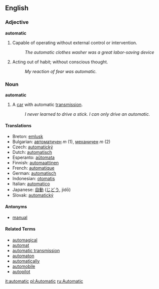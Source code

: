 ==English==

===Adjective===
'''automatic'''

# Capable of operating without external control or intervention.
#: ''The automatic clothes washer was a great labor-saving device''
# Acting out of habit; without conscious thought.
#: ''My reaction of fear was automatic.''

===Noun===
'''automatic'''

# A [[car]] with automatic [[transmission]].
#: ''I never learned to drive a stick.  I can only drive an automatic.''


====Translations====
*Breton: [[emlusk]]
*Bulgarian: [[автоматичен]] ''m'' (1), [[механичен]] ''m'' (2)
*Czech:  [[automatický]]
*Dutch: [[automatisch]]
*Esperanto: [[aŭtomata]]
*Finnish: [[automaattinen]]
*French: [[automatique]]
*German: [[automatisch]]
*Indonesian: [[otomatis]]
*Italian: [[automatico]]
*Japanese: [[自動]] ([[じどう]], jidō)
*Slovak: [[automatický]]

====Antonyms====
*[[manual]]

====Related Terms====
*[[automagical]]
*[[automat]]
*[[automatic transmission]]
*[[automaton]]
*[[automatically]]
*[[automobile]]
*[[autopilot]]

[[it:automatic]]
[[pl:Automatic]]
[[ru:Automatic]]